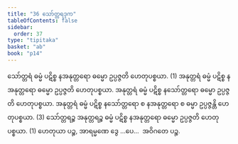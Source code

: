 ```yaml
---
title: "36 သော်တ္တရဒုက"
tableOfContents: false
sidebar:
  order: 37
type: "tipitaka"
basket: "ab"
book: "p14"
---
```



<DynamicBreadcrumb />

<Division number="51" book="p14" e="ch" v="40" p="211">

<Paragraph number="165" book="p14">
သော်တ္တရံ ဓမ္မံ ပဋိစ္စ နအနုတ္တရော ဓမ္မော ဥပ္ပဇ္ဇတိ ဟေတုပစ္စယာ. (1)
</Paragraph>

<Paragraph number="166" book="p14">
အနုတ္တရံ ဓမ္မံ ပဋိစ္စ နအနုတ္တရော ဓမ္မော ဥပ္ပဇ္ဇတိ ဟေတုပစ္စယာ. အနုတ္တရံ ဓမ္မံ ပဋိစ္စ နသော်တ္တရော ဓမ္မော ဥပ္ပဇ္ဇတိ ဟေတုပစ္စယာ. အနုတ္တရံ ဓမ္မံ ပဋိစ္စ နသော်တ္တရော စ နအနုတ္တရော စ ဓမ္မာ ဥပ္ပဇ္ဇန္တိ ဟေတုပစ္စယာ. (3)
</Paragraph>

<Paragraph number="167" book="p14">
သော်တ္တရဉ္စ အနုတ္တရဉ္စ ဓမ္မံ ပဋိစ္စ နအနုတ္တရော ဓမ္မော ဥပ္ပဇ္ဇတိ ဟေတုပစ္စယာ. (1)
</Paragraph>

<Paragraph number="168" book="p14">
ဟေတုယာ ပဉ္စ, အာရမ္မဏေ ဒွေ …ပေ…  အဝိဂတေ ပဉ္စ.
</Paragraph>
</Division>